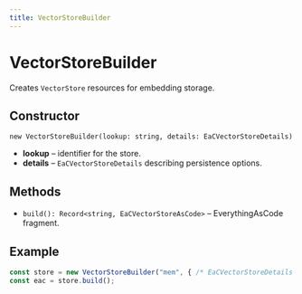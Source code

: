 ```yaml
---
title: VectorStoreBuilder
---
```


# VectorStoreBuilder

Creates `VectorStore` resources for embedding storage.

## Constructor

`new VectorStoreBuilder(lookup: string, details: EaCVectorStoreDetails)`

- **lookup** – identifier for the store.
- **details** – `EaCVectorStoreDetails` describing persistence options.

## Methods

- `build(): Record<string, EaCVectorStoreAsCode>` – EverythingAsCode fragment.

## Example

```ts
const store = new VectorStoreBuilder("mem", { /* EaCVectorStoreDetails */ });
const eac = store.build();
```

